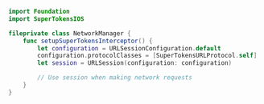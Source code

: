 
```swift
import Foundation
import SuperTokensIOS

fileprivate class NetworkManager {
    func setupSuperTokensInterceptor() {
        let configuration = URLSessionConfiguration.default
        configuration.protocolClasses = [SuperTokensURLProtocol.self]
        let session = URLSession(configuration: configuration)

        // Use session when making network requests
    }
}
```
